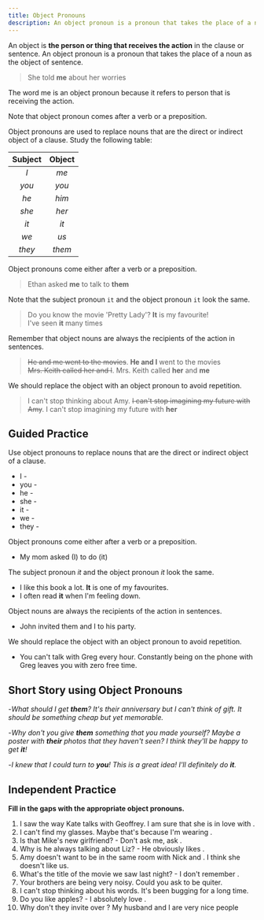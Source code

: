 ```yaml
---
title: Object Pronouns
description: An object pronoun is a pronoun that takes the place of a noun as the object of sentence
---
```


An object is **the person or thing that receives the action** in the clause or sentence. An object pronoun is a pronoun that takes the place of a noun as the object of sentence.

> She told **me** about her worries

<Callout>
  The word me is an object pronoun because it refers to person that is receiving the
  action.
</Callout>

Note that object pronoun comes after a verb or a preposition.

Object pronouns are used to replace nouns that are the direct or indirect object of a clause. Study the following table:

| Subject | Object |
| :-----: | :----: |
|   _I_   |  _me_  |
|  _you_  | _you_  |
|  _he_   | _him_  |
|  _she_  | _her_  |
|  _it_   |  _it_  |
|  _we_   |  _us_  |
| _they_  | _them_ |

Object pronouns come either after a verb or a preposition.

> Ethan asked **me** to talk to **them**

Note that the subject pronoun `it` and the object pronoun `it` look the same.

> Do you know the movie 'Pretty Lady'? **It** is my favourite! <Asterisk label="subject pronoun" />  
> I've seen **it** many times <Asterisk label="object pronoun" />

Remember that object nouns are always the recipients of the action in sentences.

> ~~He and me went to the movies~~. **He and I** went to the movies  
> ~~Mrs. Keith called her and I~~. Mrs. Keith called **her** and **me**

We should replace the object with an object pronoun to avoid repetition.

> I can't stop thinking about Amy. ~~I can't stop imagining my future with Amy~~. I can't stop imagining my future with **her**

## Guided Practice

<Callout mt={8}>
  Use object pronouns to replace nouns that are the direct or indirect object of a clause.
</Callout>

- I - <Blank /> <Tooltip content='me' />
- you - <Blank /> <Tooltip content='you' />
- he - <Blank /> <Tooltip content='him' />
- she - <Blank /> <Tooltip content='her' />
- it - <Blank /> <Tooltip content='it' />
- we - <Blank /> <Tooltip content='us' />
- they - <Blank /> <Tooltip content='them' />

<Callout>Object pronouns come either after a verb or a preposition.</Callout>

- My mom asked (I) <Blank /> <Tooltip content='me' /> to do (it) <Blank /> <Tooltip content='it' />

<Callout>The subject pronoun _it_ and the object pronoun _it_ look the same.</Callout>

- I like this book a lot. **It** is one of my favourites. <Tooltip content='subject pronoun' />
- I often read **it** when I'm feeling down. <Tooltip content='object pronoun' />

<Callout>Object nouns are always the recipients of the action in sentences.</Callout>

- John invited them and I to his party. <Tooltip content='John invited them and me to his party.' />

<Callout>
  We should replace the object with an object pronoun to avoid repetition.
</Callout>

- You can't talk with Greg every hour. Constantly being on the phone with Greg leaves you with zero free time. <Tooltip content='Contstantly being on the phone with him leaves you with zero free time.' />

## Short Story using Object Pronouns

-_What should I get **them**? It's their anniversary but I can't think of gift. It should be something cheap but yet memorable._

-_Why don't you give **them** something that you made yourself? Maybe a poster with **their** photos that they haven't seen? I think they'll be happy to get **it**!_

-_I knew that I could turn to **you**! This is a great idea! I'll definitely do **it**._

## Independent Practice

**Fill in the gaps with the appropriate object pronouns.**

1. I saw the way Kate talks with Geoffrey. I am sure that she is in love with <Blank /> . <Tooltip content='him' />
2. I can't find my glasses. Maybe that's because I'm wearing <Blank /> . <Tooltip content='them' />
3. Is that Mike's new girlfriend? - Don't ask me, ask <Blank /> . <Tooltip content='them' />
4. Why is he always talking about Liz? - He obviously likes <Blank /> . <Tooltip content='her' />
5. Amy doesn't want to be in the same room with Nick and <Blank /> . I think she doesn't like us. <Tooltip content='me' />
6. What's the title of the movie we saw last night? - I don't remember <Blank /> . <Tooltip content='it' />
7. Your brothers are being very noisy. Could you ask <Blank /> to be quiter. <Tooltip content='them' />
8. I can't stop thinking about his words. It's been bugging <Blank /> for a long time. <Tooltip content='me' />
9. Do you like apples? - I absolutely love <Blank /> . <Tooltip content='them' />
10. Why don't they invite <Blank /> over ? My husband and I are very nice people <Tooltip content='us' />
